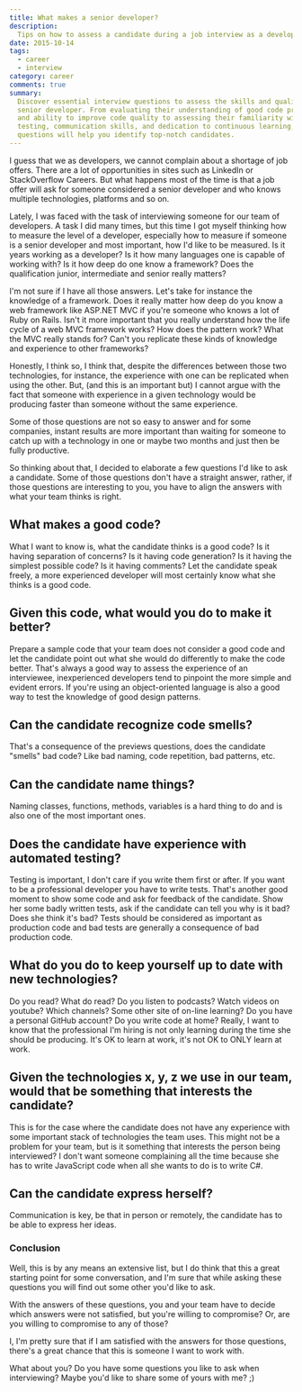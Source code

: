 ```yaml
---
title: What makes a senior developer?
description:
  Tips on how to assess a candidate during a job interview as a developer.
date: 2015-10-14
tags:
  - career
  - interview
category: career
comments: true
summary:
  Discover essential interview questions to assess the skills and qualities of a
  senior developer. From evaluating their understanding of good code practices
  and ability to improve code quality to assessing their familiarity with
  testing, communication skills, and dedication to continuous learning, these
  questions will help you identify top-notch candidates.
---
```


I guess that we as developers, we cannot complain about a shortage of job
offers. There are a lot of opportunities in sites such as LinkedIn or
StackOverflow Careers. But what happens most of the time is that a job offer
will ask for someone considered a senior developer and who knows multiple
technologies, platforms and so on.

Lately, I was faced with the task of interviewing someone for our team of
developers. A task I did many times, but this time I got myself thinking how to
measure the level of a developer, especially how to measure if someone is a
senior developer and most important, how I'd like to be measured. Is it years
working as a developer? Is it how many languages one is capable of working with?
Is it how deep do one know a framework? Does the qualification junior,
intermediate and senior really matters?

I'm not sure if I have all those answers. Let's take for instance the knowledge
of a framework. Does it really matter how deep do you know a web framework like
ASP.NET MVC if you're someone who knows a lot of Ruby on Rails. Isn't it more
important that you really understand how the life cycle of a web MVC framework
works? How does the pattern work? What the MVC really stands for? Can't you
replicate these kinds of knowledge and experience to other frameworks?

Honestly, I think so, I think that, despite the differences between those two
technologies, for instance, the experience with one can be replicated when using
the other. But, (and this is an important but) I cannot argue with the fact that
someone with experience in a given technology would be producing faster than
someone without the same experience.

Some of those questions are not so easy to answer and for some companies,
instant results are more important than waiting for someone to catch up with a
technology in one or maybe two months and just then be fully productive.

So thinking about that, I decided to elaborate a few questions I'd like to ask a
candidate. Some of those questions don't have a straight answer, rather, if
those questions are interesting to you, you have to align the answers with what
your team thinks is right.

## What makes a good code?

What I want to know is, what the candidate thinks is a good code? Is it having
separation of concerns? Is it having code generation? Is it having the simplest
possible code? Is it having comments? Let the candidate speak freely, a more
experienced developer will most certainly know what she thinks is a good code.

## Given this code, what would you do to make it better?

Prepare a sample code that your team does not consider a good code and let the
candidate point out what she would do differently to make the code better.
That's always a good way to assess the experience of an interviewee,
inexperienced developers tend to pinpoint the more simple and evident errors. If
you're using an object-oriented language is also a good way to test the
knowledge of good design patterns.

## Can the candidate recognize code smells?

That's a consequence of the previews questions, does the candidate "smells" bad
code? Like bad naming, code repetition, bad patterns, etc.

## Can the candidate name things?

Naming classes, functions, methods, variables is a hard thing to do and is also
one of the most important ones.

## Does the candidate have experience with automated testing?

Testing is important, I don't care if you write them first or after. If you want
to be a professional developer you have to write tests. That's another good
moment to show some code and ask for feedback of the candidate. Show her some
badly written tests, ask if the candidate can tell you why is it bad? Does she
think it's bad? Tests should be considered as important as production code and
bad tests are generally a consequence of bad production code.

## What do you do to keep yourself up to date with new technologies?

Do you read? What do read? Do you listen to podcasts? Watch videos on youtube?
Which channels? Some other site of on-line learning? Do you have a personal
GitHub account? Do you write code at home? Really, I want to know that the
professional I'm hiring is not only learning during the time she should be
producing. It's OK to learn at work, it's not OK to ONLY learn at work.

## Given the technologies x, y, z we use in our team, would that be something that interests the candidate?

This is for the case where the candidate does not have any experience with some
important stack of technologies the team uses. This might not be a problem for
your team, but is it something that interests the person being interviewed? I
don't want someone complaining all the time because she has to write JavaScript
code when all she wants to do is to write C#.

## Can the candidate express herself?

Communication is key, be that in person or remotely, the candidate has to be
able to express her ideas.

### Conclusion

Well, this is by any means an extensive list, but I do think that this a great
starting point for some conversation, and I'm sure that while asking these
questions you will find out some other you'd like to ask.

With the answers of these questions, you and your team have to decide which
answers were not satisfied, but you're willing to compromise? Or, are you
willing to compromise to any of those?

I, I'm pretty sure that if I am satisfied with the answers for those questions,
there's a great chance that this is someone I want to work with.

What about you? Do you have some questions you like to ask when interviewing?
Maybe you'd like to share some of yours with me? ;)
